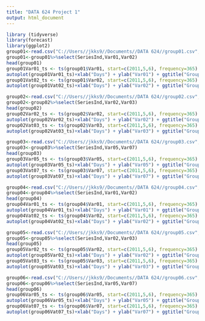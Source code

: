 ---
title: "DATA 624 Project 1"
output: html_document
---

```{r}
library (tidyverse)
library(forecast)
library(ggplot2)
group01<-read.csv("C://Users//jkks9//Documents//DATA 624//group01.csv", header=TRUE)
group01<-group01%>%select(SeriesInd,Var01,Var02)
head(group01)
group01Var01_ts <- ts(group01$Var01, start=c(2011,5,6), frequency=365)
autoplot(group01Var01_ts)+xlab("Days") + ylab("Var01") + ggtitle("Group 01 Var01 Time Series")
group01Vat02_ts <- ts(group01$Var02, start=c(2011,5,6), frequency=365)
autoplot(group01Vat02_ts)+xlab("Days") + ylab("Var02") + ggtitle("Group 01 Var02 Time Series")
```

```{r}
group02<-read.csv("C://Users//jkks9//Documents//DATA 624//group02.csv", header=TRUE)
group02<-group02%>%select(SeriesInd,Var02,Var03)
head(group02)
group02Var02_ts <- ts(group02$Var02, start=c(2011,5,6), frequency=365)
autoplot(group02Var02_ts)+xlab("Days") + ylab("Var02") + ggtitle("Group 02 Var02 Time Series")
group02Vat03_ts <- ts(group02$Var03, start=c(2011,5,6), frequency=365)
autoplot(group02Vat03_ts)+xlab("Days") + ylab("Var03") + ggtitle("Group 02 Var03 Time Series")
```

```{r}
group03<-read.csv("C://Users//jkks9//Documents//DATA 624//group03.csv", header=TRUE)
group03<-group03%>%select(SeriesInd,Var05,Var07)
head(group03)
group03Var05_ts <- ts(group03$Var05, start=c(2011,5,6), frequency=365)
autoplot(group03Var05_ts)+xlab("Days") + ylab("Var05") + ggtitle("Group 03 Var05 Time Series")
group03Vat07_ts <- ts(group03$Var07, start=c(2011,5,6), frequency=365)
autoplot(group03Vat07_ts)+xlab("Days") + ylab("Var07") + ggtitle("Group 03 Var07 Time Series")
```

```{r}
group04<-read.csv("C://Users//jkks9//Documents//DATA 624//group04.csv", header=TRUE)
group04<-group04%>%select(SeriesInd,Var01,Var02)
head(group04)
group04Var01_ts <- ts(group04$Var01, start=c(2011,5,6), frequency=365)
autoplot(group04Var01_ts)+xlab("Days") + ylab("Var01") + ggtitle("Group 04 Var01 Time Series")
group04Vat02_ts <- ts(group04$Var02, start=c(2011,5,6), frequency=365)
autoplot(group04Vat02_ts)+xlab("Days") + ylab("Var02") + ggtitle("Group 04 Var02 Time Series")
```

```{r}
group05<-read.csv("C://Users//jkks9//Documents//DATA 624//group05.csv", header=TRUE)
group05<-group05%>%select(SeriesInd,Var02,Var03)
head(group05)
group05Var02_ts <- ts(group05$Var02, start=c(2011,5,6), frequency=365)
autoplot(group05Var02_ts)+xlab("Days") + ylab("Var02") + ggtitle("Group 05 Var02 Time Series")
group05Vat03_ts <- ts(group05$Var03, start=c(2011,5,6), frequency=365)
autoplot(group05Vat03_ts)+xlab("Days") + ylab("Var03") + ggtitle("Group 05 Var03 Time Series")
```

```{r}
group06<-read.csv("C://Users//jkks9//Documents//DATA 624//group06.csv", header=TRUE)
group06<-group06%>%select(SeriesInd,Var05,Var07)
head(group06)
group06Var05_ts <- ts(group06$Var05, start=c(2011,5,6), frequency=365)
autoplot(group06Var05_ts)+xlab("Days") + ylab("Var05") + ggtitle("Group 06 Var05 Time Series")
group06Vat07_ts <- ts(group06$Var07, start=c(2011,5,6), frequency=365)
autoplot(group06Vat07_ts)+xlab("Days") + ylab("Var07") + ggtitle("Group 06 Var07 Time Series")
```

